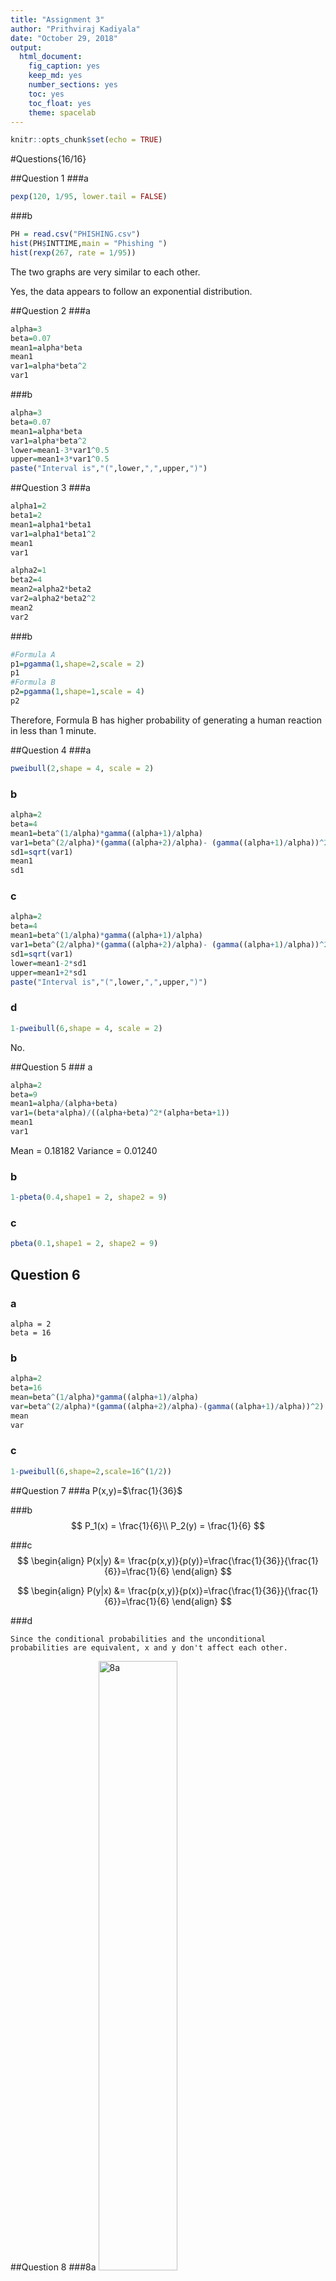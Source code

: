 ```yaml
---
title: "Assignment 3"
author: "Prithviraj Kadiyala"
date: "October 29, 2018"
output:
  html_document:
    fig_caption: yes
    keep_md: yes
    number_sections: yes
    toc: yes
    toc_float: yes
    theme: spacelab
---
```


```r
knitr::opts_chunk$set(echo = TRUE)
```

#Questions{16/16}

##Question 1
###a 
```r
pexp(120, 1/95, lower.tail = FALSE)
```

###b
```r
PH = read.csv("PHISHING.csv")
hist(PH$INTTIME,main = "Phishing ")
hist(rexp(267, rate = 1/95))
```

The two graphs are very similar to each other.

Yes, the data appears to follow an exponential distribution.

##Question 2
###a
```r
alpha=3
beta=0.07
mean1=alpha*beta
mean1
var1=alpha*beta^2
var1
```

###b
```r
alpha=3
beta=0.07
mean1=alpha*beta
var1=alpha*beta^2
lower=mean1-3*var1^0.5
upper=mean1+3*var1^0.5
paste("Interval is","(",lower,",",upper,")")
```

##Question 3
###a
```r
alpha1=2
beta1=2
mean1=alpha1*beta1
var1=alpha1*beta1^2
mean1
var1

alpha2=1
beta2=4
mean2=alpha2*beta2
var2=alpha2*beta2^2
mean2
var2
```

###b
```r
#Formula A
p1=pgamma(1,shape=2,scale = 2)
p1
#Formula B
p2=pgamma(1,shape=1,scale = 4)
p2
```

Therefore, Formula B has higher probability of generating a human reaction in less than 1 minute. 

##Question 4
###a
```r
pweibull(2,shape = 4, scale = 2)
```

### b
```r
alpha=2
beta=4
mean1=beta^(1/alpha)*gamma((alpha+1)/alpha)
var1=beta^(2/alpha)*(gamma((alpha+2)/alpha)- (gamma((alpha+1)/alpha))^2)
sd1=sqrt(var1)
mean1
sd1
```

### c
```r
alpha=2
beta=4
mean1=beta^(1/alpha)*gamma((alpha+1)/alpha)
var1=beta^(2/alpha)*(gamma((alpha+2)/alpha)- (gamma((alpha+1)/alpha))^2)
sd1=sqrt(var1)
lower=mean1-2*sd1
upper=mean1+2*sd1
paste("Interval is","(",lower,",",upper,")")
```

### d
```r
1-pweibull(6,shape = 4, scale = 2)
```

No.

##Question 5
### a
```r
alpha=2
beta=9
mean1=alpha/(alpha+beta)
var1=(beta*alpha)/((alpha+beta)^2*(alpha+beta+1))
mean1
var1
```
Mean = 0.18182
Variance = 0.01240

### b
```r
1-pbeta(0.4,shape1 = 2, shape2 = 9)
```

### c
```r
pbeta(0.1,shape1 = 2, shape2 = 9)
```

## Question 6

### a
```
alpha = 2
beta = 16
```


### b
```r
alpha=2
beta=16
mean=beta^(1/alpha)*gamma((alpha+1)/alpha)
var=beta^(2/alpha)*(gamma((alpha+2)/alpha)-(gamma((alpha+1)/alpha))^2)
mean
var
```

### c
```r
1-pweibull(6,shape=2,scale=16^(1/2))
```


##Question 7
###a
P(x,y)=$\frac{1}{36}$

###b
$$
P_1(x) = \frac{1}{6}\\
P_2(y) = \frac{1}{6}
$$

###c
$$
\begin{align}
P(x|y) &= \frac{p(x,y)}{p(y)}=\frac{\frac{1}{36}}{\frac{1}{6}}=\frac{1}{6}
\end{align}
$$

$$
\begin{align}
P(y|x) &= \frac{p(x,y)}{p(x)}=\frac{\frac{1}{36}}{\frac{1}{6}}=\frac{1}{6}
\end{align}
$$

###d
```
Since the conditional probabilities and the unconditional probabilities are equivalent, x and y don't affect each other.
```

##Question 8
###8a
![8a](8a.jpg){ width=50% }

###8b
![8b](8b.jpg){ width=50% }

##Question 9
###a
$$
f(x,y)=\frac{e^{-y/10}}{10y},\;0<y<x<2y
$$

For marginal density $f(y)$

$$
\begin{align}
f(y)&=\int^\infty_{-\infty}f(x,y)dx \\
&= \int^{2y}_y\left[\frac{e^{-y/10}}{10y}\right]dx \\
&=\left[\frac{1}{10}\frac{e^{-y/10}}{y}\biggr\rvert^{2y}_y\right] \\
&= \frac{1}{10}e^{-y/10}
\end{align}
$$

###b

to Find E(y)
$$
\begin{align}
E(y)&=\int_y y.f(y)dy\\
&=\int^\infty_0 \left[\frac{1}{10}e^{\frac{-y}{10}}\right]ydy\\
&=\left[\left[-(10+y)\right]\right]^\infty_0 \\
&= 10
\end{align}
$$

##Question 10
###10a
![10a](10a.jpg)

###10b
![10b](10b.jpg)

##Question 11
###11a
![](11a.jpg)

###11b
![](11b.jpg)

##Question 12
![](12.jpg)

##Question 13
![](13.jpg)

##Question 14
###a
```r
LEADCOPP=read.csv("LEADCOPP.csv")
LEAD = LEADCOPP$LEAD
COPPER = LEADCOPP$COPPER
layout(matrix(1:2,nr=1,nc=2,byrow=TRUE))
hist(LEAD,main = "LEAD",xlab = LEAD)
hist(COPPER,main = "COPPER",xlab = COPPER)
leadci = t.test(LEAD,conf.level = 0.99)
leadci$conf.int
```

###b
```r
copperci = t.test(COPPER,conf.level = 0.99)
copperci$conf.int
```

###c
```
We can see that the lead has 99% confidence interval between `r leadci$conf.int` whereas copper has a 99% confidence interval between `r copperci$conf.int` From this we can say lead has more distribution around its mean when compared to the copper.
```
###d
```
99% confident means that the sample which we have from the actual population, the sample which we have is 99% statistically true with the actual population mean. 99% confident says how good our interval is statistically close to the actual population.
```

##Question 15
```r
SR = read.csv("SOLARAD.csv") 
diff = SR$STJOS - SR$IOWA
hist(diff)
diffci = t.test(diff,conf.level = 0.95)
diffci$conf.int
```


```
So, our 95% difference confidence interval is `r diffci$conf.int`
```

##Question 16
```r
DZ = read.csv("DIAZINON.csv") 
res = DZ$DAY - DZ$NIGHT
dayci = t.test(DZ$DAY)
dayci$conf.int
nightci = t.test(DZ$NIGHT)
nightci$conf.int
resci = t.test(res,conf.level = 0.90)
resci$conf.int
```

```
From the above CI intervals of day and night we can see the Diazinon residue CI are not intersecting and are to different sets of intervals without intersection. So, we can say they differ with each other.
```
















